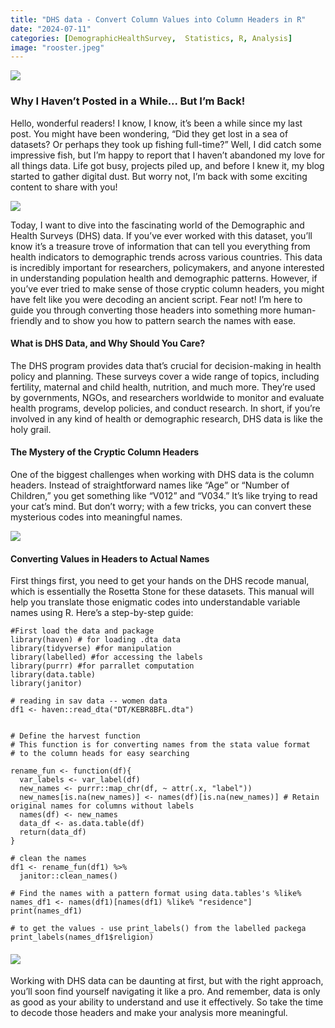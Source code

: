 ```yaml
---
title: "DHS data - Convert Column Values into Column Headers in R"
date: "2024-07-11"
categories: [DemographicHealthSurvey,  Statistics, R, Analysis]
image: "rooster.jpeg"
---
```


![](fly.jpeg)

### Why I Haven't Posted in a While\... But I'm Back!

Hello, wonderful readers! I know, I know, it's been a while since my last post. You might have been wondering, "Did they get lost in a sea of datasets? Or perhaps they took up fishing full-time?" Well, I did catch some impressive fish, but I'm happy to report that I haven't abandoned my love for all things data. Life got busy, projects piled up, and before I knew it, my blog started to gather digital dust. But worry not, I'm back with some exciting content to share with you!

![](hat.jpeg)

Today, I want to dive into the fascinating world of the Demographic and Health Surveys (DHS) data. If you've ever worked with this dataset, you'll know it's a treasure trove of information that can tell you everything from health indicators to demographic trends across various countries. This data is incredibly important for researchers, policymakers, and anyone interested in understanding population health and demographic patterns. However, if you've ever tried to make sense of those cryptic column headers, you might have felt like you were decoding an ancient script. Fear not! I'm here to guide you through converting those headers into something more human-friendly and to show you how to pattern search the names with ease.

#### What is DHS Data, and Why Should You Care?

The DHS program provides data that's crucial for decision-making in health policy and planning. These surveys cover a wide range of topics, including fertility, maternal and child health, nutrition, and much more. They're used by governments, NGOs, and researchers worldwide to monitor and evaluate health programs, develop policies, and conduct research. In short, if you're involved in any kind of health or demographic research, DHS data is like the holy grail.

#### The Mystery of the Cryptic Column Headers

One of the biggest challenges when working with DHS data is the column headers. Instead of straightforward names like "Age" or "Number of Children," you get something like "V012" and "V034." It's like trying to read your cat's mind. But don't worry; with a few tricks, you can convert these mysterious codes into meaningful names.

![](wifi.jpeg)

#### Converting Values in Headers to Actual Names

First things first, you need to get your hands on the DHS recode manual, which is essentially the Rosetta Stone for these datasets. This manual will help you translate those enigmatic codes into understandable variable names using R. Here's a step-by-step guide:

```         
#First load the data and package
library(haven) # for loading .dta data
library(tidyverse) #for manipulation
library(labelled) #for accessing the labels
library(purrr) #for parrallet computation
library(data.table)
library(janitor)

# reading in sav data -- women data
df1 <- haven::read_dta("DT/KEBR8BFL.dta")

 
# Define the harvest function
# This function is for converting names from the stata value format
# to the column heads for easy searching

rename_fun <- function(df){
  var_labels <- var_label(df)
  new_names <- purrr::map_chr(df, ~ attr(.x, "label"))
  new_names[is.na(new_names)] <- names(df)[is.na(new_names)] # Retain original names for columns without labels
  names(df) <- new_names
  data_df <- as.data.table(df)
  return(data_df)
}

# clean the names
df1 <- rename_fun(df1) %>% 
  janitor::clean_names()

# Find the names with a pattern format using data.tables's %like% 
names_df1 <- names(df1)[names(df1) %like% "residence"]
print(names_df1)

# to get the values - use print_labels() from the labelled packega
print_labels(names_df1$religion)
```

#### ![](wifi.jpeg)

Working with DHS data can be daunting at first, but with the right approach, you'll soon find yourself navigating it like a pro. And remember, data is only as good as your ability to understand and use it effectively. So take the time to decode those headers and make your analysis more meaningful.
